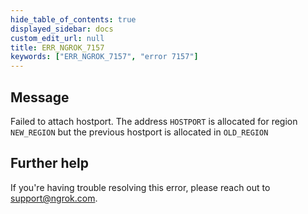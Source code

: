 ```yaml
---
hide_table_of_contents: true
displayed_sidebar: docs
custom_edit_url: null
title: ERR_NGROK_7157
keywords: ["ERR_NGROK_7157", "error 7157"]
---
```


## Message

Failed to attach hostport. The address `HOSTPORT` is allocated for region `NEW_REGION` but the previous hostport is allocated in `OLD_REGION`

## Further help

If you're having trouble resolving this error, please reach out to [support@ngrok.com](mailto:support@ngrok.com?subject=Help%20with%20ERR_NGROK_7157).
